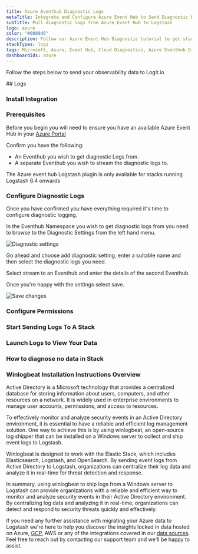 ```yaml
---
title: Azure Eventhub Diagnostic Logs
metaTitle: Integrate and Configure Azure Event Hub to Send Diagnostic Logs
subTitle: Pull diagnostic logs from Azure Event Hub to Logstash
logo: azure
color: "#0089d6"
description: Follow our Azure Event Hub Diagnostic tutorial to get started shipping Azure Event Hub Diagnostic logs to Logstash for monitoring and analysis.
stackTypes: logs
tags: Microsoft, Azure, Event Hub, Cloud Diagnostics, Azure Eventhub Diagnostics
dashboardIds: azure
---
```


Follow the steps below to send your observability data to Logit.io

<Steps>
  ## Logs
  
  ### Install Integration

  <InstallIntegration/>

  ### Prerequisites

  Before you begin you will need to ensure you have an available 
  Azure Event Hub in your [Azure Portal](https://portal.azure.com/)

  Confirm you have the following:
  - An Eventhub you wish to get diagnostic Logs from.
  - A separate Eventhub you wish to stream the diagnostic logs to.

  <Callout type="info">
      The Azure event hub Logstash plugin is only available for stacks running Logstash 6.4 onwards
  </Callout>

  ### Configure Diagnostic Logs

  Once you have confirmed you have everything required it's time to configure diagnostic logging.

  In the Eventhub Namespace you wish to get diagnostic logs from you need to browse to the Diagnostic Settings from the left hand menu.

  ![Diagnostic settings](@/images/integrations/azure/eventhub/DiagnosticSettings.png)

  Go ahead and choose add diagnostic setting, enter a suitable name and then select the diagnostic logs you need.

  Select stream to an Eventhub and enter the details of the second Eventhub.

  Once you're happy with the settings select save.

  ![Save changes](@/images/integrations/azure/eventhub/DiagnosticSettings2.png)

  ### Configure Permissions

  <AzureConfiguration />

  ### Start Sending Logs To A Stack

  <AzureInput stackType="logs" utmMedium="logs" utmCampaign="azureactivitylogs" type="azure" input="azure" buttonText="Azure Event Hub"/>

  ### Launch Logs to View Your Data

  <LaunchVisualizer type="logs" />

  ### How to diagnose no data in Stack

  <DiagnoseNoData />

</Steps>

### Winlogbeat Installation Instructions Overview

Active Directory is a Microsoft technology that provides a centralized database for storing information about users, 
computers, and other resources on a network. It is widely used in enterprise environments to manage user accounts, 
permissions, and access to resources.

To effectively monitor and analyze security events in an Active Directory environment, it is essential to have a reliable 
and efficient log management solution. One way to achieve this is by using winlogbeat, an open-source log shipper that can 
be installed on a Windows server to collect and ship event logs to Logstash.

Winlogbeat is designed to work with the Elastic Stack, which includes Elasticsearch, Logstash, and OpenSearch. By sending 
event logs from Active Directory to Logstash, organizations can centralize their log data and analyze it in real-time for 
threat detection and response.

In summary, using winlogbeat to ship logs from a Windows server to Logstash can provide organizations with a reliable and 
efficient way to monitor and analyze security events in their Active Directory environment. By centralizing log data and 
analyzing it in real-time, organizations can detect and respond to security threats quickly and effectively.
      
If you need any further assistance with migrating your Azure data to Logstash we're here to help you discover the insights 
locked in data hosted on Azure, [GCP](/integrations/google-cloud-operations), AWS or any of the integrations 
covered in our [data sources](/integrations/). Feel free to reach out by contacting our support 
team <IntercomButton text="via live chat" /> and we'll be happy to assist.